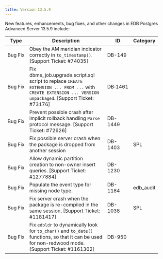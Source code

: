 ---
title: Version 13.5.9
---

New features, enhancements, bug fixes, and other changes in EDB Postgres Advanced Server 13.5.9 include:

| Type        | Description      | ID | Category |
| ----------- | ---------------- | -- | -------- |
| Bug&nbsp;Fix | Obey the AM meridian indicator correctly in `to_timestamp()`. [Support Ticket: #74035] | DB-149 | |
| Bug Fix | Fix dbms_job.upgrade.script.sql script to replace `CREATE EXTENSION ... FROM ...` with `CREATE EXTENSION ... VERSION unpackaged`. [Support Ticket: #73176] | DB&#8209;1461 | |
| Bug Fix | Prevent possible crash after implicit rollback handling `Parse` protocol message. [Support Ticket: #72626] | DB-1449 | |
| Bug Fix | Fix possible server crash when the package is dropped from another session | DB-1403 | SPL |
| Bug Fix | Allow dynamic partition creation to non-owner insert queries. [Support Ticket: #1277884] | DB-1230 | |
| Bug Fix | Populate the event type for missing node type. | DB-1184 | edb_audit |
| Bug Fix | Fix server crash when the package is re-compiled in the same session. [Support Ticket: #1181417] | DB-1038 | SPL |
| Bug Fix | Fix `edbldr` to dynamically look for `to_char()` and `to_date()` functions, so that it can be used for non-redwood mode. [Support Ticket: #1161302] | DB-950 | |
